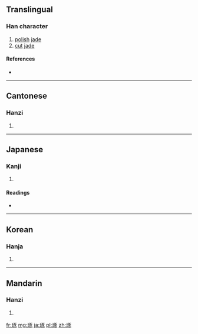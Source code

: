 ==Translingual==

===Han character===
{{Han char|rn=96|rad=玉|as=08|sn=12|four=1113<sub>2</sub>|canj=一土一尸人 (MGMSO)}}

# [[polish]] [[jade]]
# [[cut]] [[jade]]

====References====
* {{Han ref|kx=0734.190|dkj=21058|dj=1146.210|hdz=21120.120|uh=7422|ud=29730|bh=B55A|bd=46426}}

----

==Cantonese==

===Hanzi===
{{yue-hanzi|jyut=|y=deuk3}}

# {{defn|lang=yue|sort=玉08}}

----

==Japanese==

===Kanji===
{{ja-kanji|grade=|rs=玉08}}

# {{defn|lang=ja|sort=玉08}}

====Readings====
* {{ja-readings|on=[[たく]] (taku)|kun=[[みがく]] (migaku)}}

----

==Korean==

===Hanja===
{{ko-hanja|hangeul=탁|eumhun=|rv=tak|mr=t'ak|y=thak}}

# {{defn|lang=ko|sort=玉08}}

----

==Mandarin==

===Hanzi===
{{cmn-hanzi|pin=[[zhuó]] ([[zhuo2]])|wg=cho<sup>2</sup>}}

# {{defn|lang=cmn|sort=玉08}}

[[fr:琢]]
[[mg:琢]]
[[ja:琢]]
[[pl:琢]]
[[zh:琢]]